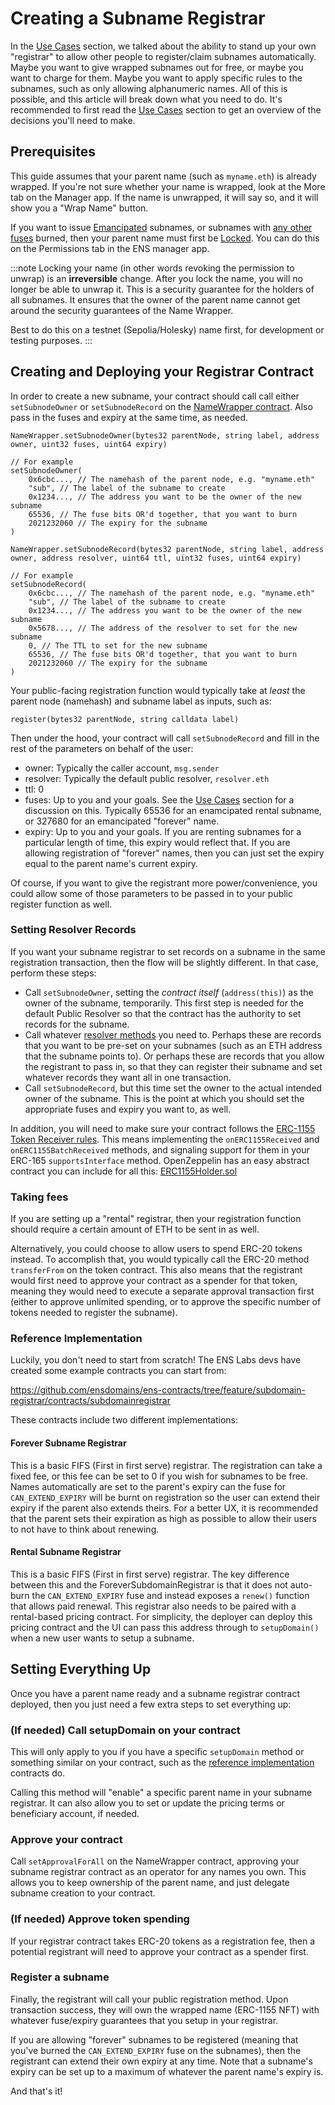 # Creating a Subname Registrar

In the [Use Cases](/wrapper/usecases#sell-or-rent-subnames) section, we talked about the ability to stand up your own "registrar" to allow other people to register/claim subnames automatically. Maybe you want to give wrapped subnames out for free, or maybe you want to charge for them. Maybe you want to apply specific rules to the subnames, such as only allowing alphanumeric names. All of this is possible, and this article will break down what you need to do. It's recommended to first read the [Use Cases](/wrapper/usecases#sell-or-rent-subnames) section to get an overview of the decisions you'll need to make.

## Prerequisites

This guide assumes that your parent name (such as `myname.eth`) is already wrapped. If you're not sure whether your name is wrapped, look at the More tab on the Manager app. If the name is unwrapped, it will say so, and it will show you a "Wrap Name" button.

If you want to issue [Emancipated](/wrapper/states#emancipated) subnames, or subnames with [any other fuses](/wrapper/fuses) burned, then your parent name must first be [Locked](/wrapper/states#locked). You can do this on the Permissions tab in the ENS manager app.

:::note
Locking your name (in other words revoking the permission to unwrap) is an **irreversible** change. After you lock the name, you will no longer be able to unwrap it. This is a security guarantee for the holders of all subnames. It ensures that the owner of the parent name cannot get around the security guarantees of the Name Wrapper.

Best to do this on a testnet (Sepolia/Holesky) name first, for development or testing purposes.
:::

## Creating and Deploying your Registrar Contract

In order to create a new subname, your contract should call call either `setSubnodeOwner` or `setSubnodeRecord` on the [NameWrapper contract](/learn/deployments#deployments). Also pass in the fuses and expiry at the same time, as needed.

```solidity
NameWrapper.setSubnodeOwner(bytes32 parentNode, string label, address owner, uint32 fuses, uint64 expiry)

// For example
setSubnodeOwner(
    0x6cbc..., // The namehash of the parent node, e.g. "myname.eth"
    "sub", // The label of the subname to create
    0x1234..., // The address you want to be the owner of the new subname
    65536, // The fuse bits OR'd together, that you want to burn
    2021232060 // The expiry for the subname
)

NameWrapper.setSubnodeRecord(bytes32 parentNode, string label, address owner, address resolver, uint64 ttl, uint32 fuses, uint64 expiry)

// For example
setSubnodeRecord(
    0x6cbc..., // The namehash of the parent node, e.g. "myname.eth"
    "sub", // The label of the subname to create
    0x1234..., // The address you want to be the owner of the new subname
    0x5678..., // The address of the resolver to set for the new subname
    0, // The TTL to set for the new subname
    65536, // The fuse bits OR'd together, that you want to burn
    2021232060 // The expiry for the subname
)
```

Your public-facing registration function would typically take at _least_ the parent node (namehash) and subname label as inputs, such as:

```solidity
register(bytes32 parentNode, string calldata label)
```

Then under the hood, your contract will call `setSubnodeRecord` and fill in the rest of the parameters on behalf of the user:

- owner: Typically the caller account, `msg.sender`
- resolver: Typically the default public resolver, `resolver.eth`
- ttl: 0
- fuses: Up to you and your goals. See the [Use Cases](/wrapper/usecases#sell-or-rent-subnames) section for a discussion on this. Typically 65536 for an enamcipated rental subname, or 327680 for an emancipated "forever" name.
- expiry: Up to you and your goals. If you are renting subnames for a particular length of time, this expiry would reflect that. If you are allowing registration of "forever" names, then you can just set the expiry equal to the parent name's current expiry.

Of course, if you want to give the registrant more power/convenience, you could allow some of those parameters to be passed in to your public register function as well.

### Setting Resolver Records

If you want your subname registrar to set records on a subname in the same registration transaction, then the flow will be slightly different. In that case, perform these steps:

- Call `setSubnodeOwner`, setting the _contract itself_ (`address(this)`) as the owner of the subname, temporarily. This first step is needed for the default Public Resolver so that the contract has the authority to set records for the subname.
- Call whatever [resolver methods](/resolvers/interacting) you need to. Perhaps these are records that you want to be pre-set on your subnames (such as an ETH address that the subname points to). Or perhaps these are records that you allow the registrant to pass in, so that they can register their subname and set whatever records they want all in one transaction.
- Call `setSubnodeRecord`, but this time set the owner to the actual intended owner of the subname. This is the point at which you should set the appropriate fuses and expiry you want to, as well.

In addition, you will need to make sure your contract follows the [ERC-1155 Token Receiver rules](https://eips.ethereum.org/EIPS/eip-1155#erc-1155-token-receiver). This means implementing the `onERC1155Received` and `onERC1155BatchReceived` methods, and signaling support for them in your ERC-165 `supportsInterface` method. OpenZeppelin has an easy abstract contract you can include for all this: [ERC1155Holder.sol](https://github.com/OpenZeppelin/openzeppelin-contracts/blob/master/contracts/token/ERC1155/utils/ERC1155Holder.sol)

### Taking fees

If you are setting up a "rental" registrar, then your registration function should require a certain amount of ETH to be sent in as well.

Alternatively, you could choose to allow users to spend ERC-20 tokens instead. To accomplish that, you would typically call the ERC-20 method `transferFrom` on the token contract. This also means that the registrant would first need to approve your contract as a spender for that token, meaning they would need to execute a separate approval transaction first (either to approve unlimited spending, or to approve the specific number of tokens needed to register the subname).

### Reference Implementation

Luckily, you don't need to start from scratch! The ENS Labs devs have created some example contracts you can start from:

https://github.com/ensdomains/ens-contracts/tree/feature/subdomain-registrar/contracts/subdomainregistrar

These contracts include two different implementations:

#### Forever Subname Registrar

This is a basic FIFS (First in first serve) registrar. The registration can take a fixed fee, or this fee can be set to 0 if you wish for subnames to be free. Names automatically are set to the parent's expiry can the fuse for `CAN_EXTEND_EXPIRY` will be burnt on registration so the user can extend their expiry if the parent also extends theirs. For a better UX, it is recommended that the parent sets their expiration as high as possible to allow their users to not have to think about renewing.

#### Rental Subname Registrar

This is a basic FIFS (First in first serve) registrar. The key difference between this and the ForeverSubdomainRegistrar is that it does not auto-burn the `CAN_EXTEND_EXPIRY` fuse and instead exposes a `renew()` function that allows paid renewal. This registrar also needs to be paired with a rental-based pricing contract. For simplicity, the deployer can deploy this pricing contract and the UI can pass this address through to `setupDomain()` when a new user wants to setup a subname.

## Setting Everything Up

Once you have a parent name ready and a subname registrar contract deployed, then you just need a few extra steps to set everything up:

### (If needed) Call setupDomain on your contract

This will only apply to you if you have a specific `setupDomain` method or something similar on your contract, such as the [reference implementation](/wrapper/creating-subname-registrar#reference-implementation) contracts do.

Calling this method will "enable" a specific parent name in your subname registrar. It can also allow you to set or update the pricing terms or beneficiary account, if needed.

### Approve your contract

Call `setApprovalForAll` on the NameWrapper contract, approving your subname registrar contract as an operator for any names you own. This allows you to keep ownership of the parent name, and just delegate subname creation to your contract.

### (If needed) Approve token spending

If your registrar contract takes ERC-20 tokens as a registration fee, then a potential registrant will need to approve your contract as a spender first.

### Register a subname

Finally, the registrant will call your public registration method. Upon transaction success, they will own the wrapped name (ERC-1155 NFT) with whatever fuse/expiry guarantees that you setup in your registrar.

If you are allowing "forever" subnames to be registered (meaning that you've burned the `CAN_EXTEND_EXPIRY` fuse on the subnames), then the registrant can extend their own expiry at any time. Note that a subname's expiry can be set up to a maximum of whatever the parent name's expiry is.

And that's it!
